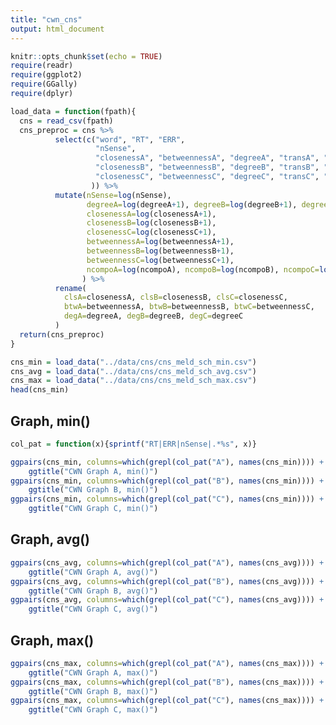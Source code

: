 ```yaml
---
title: "cwn_cns"
output: html_document
---
```


```r
knitr::opts_chunk$set(echo = TRUE)
require(readr)
require(ggplot2)
require(GGally)
require(dplyr)
```

```r

load_data = function(fpath){
  cns = read_csv(fpath)
  cns_preproc = cns %>% 
          select(c("word", "RT", "ERR", 
                   "nSense",
                   "closenessA", "betweennessA", "degreeA", "transA", "ncompoA",
                   "closenessB", "betweennessB", "degreeB", "transB", "ncompoB",
                   "closenessC", "betweennessC", "degreeC", "transC", "ncompoC"
                  )) %>%
          mutate(nSense=log(nSense),
                 degreeA=log(degreeA+1), degreeB=log(degreeB+1), degreeC=log(degreeC+1),
                 closenessA=log(closenessA+1), 
                 closenessB=log(closenessB+1), 
                 closenessC=log(closenessC+1),
                 betweennessA=log(betweennessA+1),
                 betweennessB=log(betweennessB+1),
                 betweennessC=log(betweennessC+1),
                 ncompoA=log(ncompoA), ncompoB=log(ncompoB), ncompoC=log(ncompoC)
                ) %>%
          rename(
            clsA=closenessA, clsB=closenessB, clsC=closenessC,
            btwA=betweennessA, btwB=betweennessB, btwC=betweennessC,
            degA=degreeA, degB=degreeB, degC=degreeC
          )
  return(cns_preproc)
}
```

```r
cns_min = load_data("../data/cns/cns_meld_sch_min.csv")
cns_avg = load_data("../data/cns/cns_meld_sch_avg.csv")
cns_max = load_data("../data/cns/cns_meld_sch_max.csv")
head(cns_min)

```

## Graph, min()
```r
col_pat = function(x){sprintf("RT|ERR|nSense|.*%s", x)}

ggpairs(cns_min, columns=which(grepl(col_pat("A"), names(cns_min)))) +
    ggtitle("CWN Graph A, min()")
ggpairs(cns_min, columns=which(grepl(col_pat("B"), names(cns_min)))) +
    ggtitle("CWN Graph B, min()")
ggpairs(cns_min, columns=which(grepl(col_pat("C"), names(cns_min)))) +
    ggtitle("CWN Graph C, min()")

```



## Graph, avg()
```r

ggpairs(cns_avg, columns=which(grepl(col_pat("A"), names(cns_avg)))) +
    ggtitle("CWN Graph A, avg()")
ggpairs(cns_avg, columns=which(grepl(col_pat("B"), names(cns_avg)))) +
    ggtitle("CWN Graph B, avg()")
ggpairs(cns_avg, columns=which(grepl(col_pat("C"), names(cns_avg)))) +
    ggtitle("CWN Graph C, avg()")

```

## Graph, max()
```r

ggpairs(cns_max, columns=which(grepl(col_pat("A"), names(cns_max)))) +
    ggtitle("CWN Graph A, max()")
ggpairs(cns_max, columns=which(grepl(col_pat("B"), names(cns_max)))) +
    ggtitle("CWN Graph B, max()")
ggpairs(cns_max, columns=which(grepl(col_pat("C"), names(cns_max)))) +
    ggtitle("CWN Graph C, max()")

```